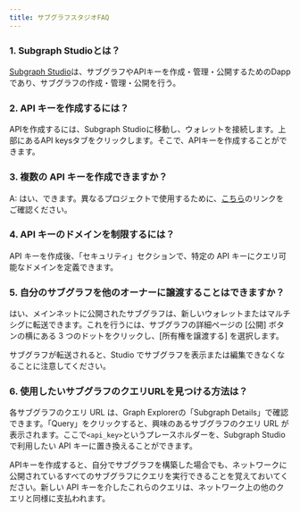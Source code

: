 ```yaml
---
title: サブグラフスタジオFAQ
---
```


### 1. Subgraph Studioとは？

[Subgraph Studio](https://thegraph.com/studio/)は、サブグラフやAPIキーを作成・管理・公開するためのDappであり、サブグラフの作成・管理・公開を行う。

### 2. API キーを作成するには？

APIを作成するには、Subgraph Studioに移動し、ウォレットを接続します。上部にあるAPI keysタブをクリックします。そこで、APIキーを作成することができます。

### 3. 複数の API キーを作成できますか？

A: はい、できます。異なるプロジェクトで使用するために、[こちら](https://thegraph.com/studio/apikeys/)のリンクをご確認ください。

### 4. API キーのドメインを制限するには？

API キーを作成後、「セキュリティ」セクションで、特定の API キーにクエリ可能なドメインを定義できます。

### 5. 自分のサブグラフを他のオーナーに譲渡することはできますか？

はい、メインネットに公開されたサブグラフは、新しいウォレットまたはマルチシグに転送できます。これを行うには、サブグラフの詳細ページの [公開] ボタンの横にある 3 つのドットをクリックし、[所有権を譲渡する] を選択します。

サブグラフが転送されると、Studio でサブグラフを表示または編集できなくなることに注意してください。

### 6. 使用したいサブグラフのクエリURLを見つける方法は？

各サブグラフのクエリ URL は、Graph Explorerの「Subgraph Details」で確認できます。「Query」をクリックすると、興味のあるサブグラフのクエリ URL が表示されます。ここで`<api_key>`というプレースホルダーを、Subgraph Studioで利用したい API キーに置き換えることができます。

APIキーを作成すると、自分でサブグラフを構築した場合でも、ネットワークに公開されているすべてのサブグラフにクエリを実行できることを覚えておいてください。新しい API キーを介したこれらのクエリは、ネットワーク上の他のクエリと同様に支払われます。
